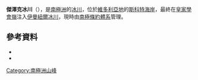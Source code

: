 {{coord|77|59|S|162|13|E|source:GNIS|display=title}}

'''傑澤克冰川'''（{{lang-en|Jezek Glacier}}），是[[南極洲|南極洲]]的[[冰川|冰川]]，位於[[維多利亞地|維多利亞地]]的[[斯科特海岸|斯科特海岸]]，最終在[[皇家學會嶺|皇家學會嶺]]注入[[伊曼紐爾冰川|伊曼紐爾冰川]]，現時由[[南極條約體系|南極條約體系]]管理。

==參考資料==
*{{cite gnis | type = antarid | id = 7549| name = Jezek Glacier | accessdate = 2012-07-25}}
*{{usgs-gazetteer|id=7549}}

{{DEFAULTSORT:Jezek Glacier}}
[[Category:南極洲山峰|Category:南極洲山峰]]


{{ScottCoast-geo-stub}}